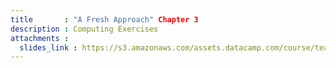 ```yaml
---
title       : "A Fresh Approach" Chapter 3
description : Computing Exercises
attachments :
  slides_link : https://s3.amazonaws.com/assets.datacamp.com/course/teach/slides_example.pdf
---
```


